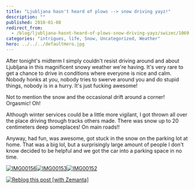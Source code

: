 ```yaml
---
title: "Ljubljana hasn't heard of plows --> snow driving yayz!"
description: ""
published: 2010-01-08
redirect_from:
  - /blog/ljubljana-hasnt-heard-of-plows-snow-driving-yayz/swizec/1069
categories: "intrigues, life, Snow, Uncategorized, Weather"
hero: ../../../defaultHero.jpg
---
```


After tonight's midterm I simply couldn't resist driving around and about Ljubljana in this magnificent snowy weather we're having. It's very rare to get a chance to drive in conditions where everyone is nice and calm. Nobody honks at you, nobody tries to swerve around you and do stupid things, nobody is in a hurry. It's just fucking awesome!

Not to mention the snow and the occasional drift around a corner! Orgasmic! Oh!

Although winter services could be a little more vigilant, I got thrown all over the place driving through tracks others made. There was snow up to 20 centimeters deep someplaces! On main roads!!

Anyway, had fun, was awesome, got stuck in the snow on the parking lot at home. That was a big lol, but a surprisingly large amount of people I don't know decided to be helpful and we got the car into a parking space in no time.

[![IMG00156](https://swizec.com/wp-content/uploads/2010/01/IMG00156.jpg "IMG00156")](https://swizec.com/wp-content/uploads/2010/01/IMG00156.jpg)[![IMG00153](https://swizec.com/wp-content/uploads/2010/01/IMG00153.jpg "IMG00153")](https://swizec.com/wp-content/uploads/2010/01/IMG00153.jpg)[![IMG00152](https://swizec.com/wp-content/uploads/2010/01/IMG00152.jpg "IMG00152")](https://swizec.com/wp-content/uploads/2010/01/IMG00152.jpg)

[![Reblog this post [with Zemanta]](https://img.zemanta.com/reblog_e.png?x-id=87c0cdc9-629f-4974-91db-5b1a8a7e985f)](http://reblog.zemanta.com/zemified/87c0cdc9-629f-4974-91db-5b1a8a7e985f/ "Reblog this post [with Zemanta]")
